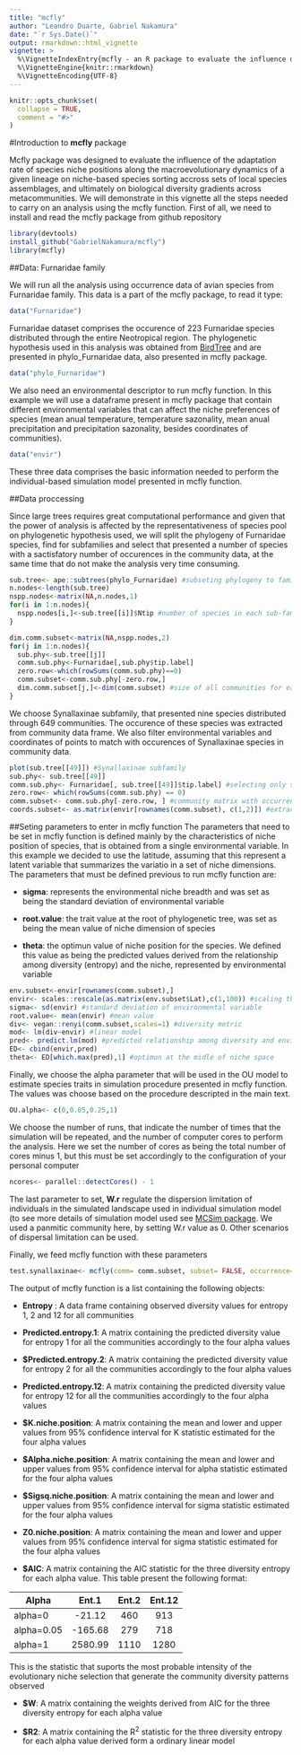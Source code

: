 ```yaml
---
title: "mcfly"
author: "Leandro Duarte, Gabriel Nakamura"
date: "`r Sys.Date()`"
output: rmarkdown::html_vignette
vignette: >
  %\VignetteIndexEntry{mcfly - an R package to evaluate the influence of the adaptation rate of species niche positions on biological diversity gradients across metacommunities}
  %\VignetteEngine{knitr::rmarkdown}
  %\VignetteEncoding{UTF-8}
---
```


```r
knitr::opts_chunk$set(
  collapse = TRUE,
  comment = "#>"
)
```

#Introduction to **mcfly** package

Mcfly package was designed to evaluate the influence of the adaptation rate of species niche positions along the macroevolutionary dynamics of a given lineage on niche-based species sorting accross sets of local species assemblages, and ultimately on biological diversity gradients across metacommunities.
We will demonstrate in this vignette all the steps needed to carry on an analysis using the mcfly function. First of all, we need to install and read the mcfly package from github repository

```r
library(devtools)
install_github("GabrielNakamura/mcfly")
library(mcfly)
```

##Data: Furnaridae family

We will run all the analysis using occurrence data of avian species from Furnaridae family. This data is a part of the mcfly package, to read it type:
```r
data("Furnaridae")
```
Furnaridae dataset comprises the occurence of 223 Furnaridae species distributed through the entire Neotropical region. The phylogenetic hypothesis used in this analysis was obtained from [BirdTree](https://birdtree.org/) and are presented in phylo_Furnaridae data, also presented in mcfly package.
```r
data("phylo_Furnaridae")
```
We also need an environmental descriptor to run mcfly function. In this example we will use a dataframe present in mcfly package that contain different environmental variables that can affect the niche preferences of species (mean anual temperature, temperature sazonality, mean anual precipitation and precipitation sazonality, besides coordinates of communities). 
```r
data("envir")
```
These three data comprises the basic information needed to perform the individual-based simulation model presented in mcfly function.

##Data proccessing 

Since large trees requires great computational performance and given that the power of analysis is affected by the representativeness of species pool on phylogenetic hypothesis used, we will split the phylogeny of Furnaridae species, find for subfamilies and select that presented a number of species with a sactisfatory number of occurences in the community data, at the same time that do not make the analysis very time consuming.
```r
sub.tree<- ape::subtrees(phylo_Furnaridae) #subseting phylogeny to family level
n.nodes<-length(sub.tree)
nspp.nodes<-matrix(NA,n.nodes,1)
for(i in 1:n.nodes){
  nspp.nodes[i,]<-sub.tree[[i]]$Ntip #number of species in each sub-family
}

dim.comm.subset<-matrix(NA,nspp.nodes,2)
for(j in 1:n.nodes){
  sub.phy<-sub.tree[[j]]
  comm.sub.phy<-Furnaridae[,sub.phy$tip.label]
  zero.row<-which(rowSums(comm.sub.phy)==0)
  comm.subset<-comm.sub.phy[-zero.row,]
  dim.comm.subset[j,]<-dim(comm.subset) #size of all communities for each subfamily
}

```
We choose Synallaxinae subfamily, that presented nine species distributed through 649 communities. The occurence of these species was extracted from community data frame. We also filter environmental variables and coordinates of points to match with occurences of Synallaxinae species in community data.
```r
plot(sub.tree[[49]]) #Synallaxinae subfamily
sub.phy<- sub.tree[[49]]
comm.sub.phy<- Furnaridae[, sub.tree[[49]]$tip.label] #selecting only sites that present occurences of species from Synallaxinae subfamily
zero.row<- which(rowSums(comm.sub.phy) == 0)
comm.subset<- comm.sub.phy[-zero.row, ] #community matrix with occurrence of Synalaxynae species
coords.subset<- as.matrix(envir[rownames(comm.subset), c(1,2)]) #extracting coordinates
```

##Seting parameters to enter in mcfly function
The parameters that need to be set in mcfly function is defined mainly by the characteristics of niche position of species, that is obtained from a single environmental variable. In this example we decided to use the latitude, assuming that this represent a latent variable that summarizes the variatio in a set of niche dimensions.
The parameters that must be defined previous to run mcfly function are:

* **sigma**: 
represents the environmental niche breadth and was set as being the standard deviation of environmental variable

* **root.value**:
the trait value at the root of phylogenetic tree, was set as being the mean value of niche dimension of species

* **theta**:
the optimun value of niche position for the species. We defined this value as being the predicted values derived from the relationship among diversity (entropy) and the niche, represented by environmental variable

```r
env.subset<-envir[rownames(comm.subset),]
envir<- scales::rescale(as.matrix(env.subset$Lat),c(1,100)) #scaling the environmental variable to vary between 1 and 100
sigma<- sd(envir) #standard deviation of environmental variable
root.value<- mean(envir) #mean value
div<- vegan::renyi(comm.subset,scales=1) #diversity metric
mod<- lm(div~envir) #linear model
pred<- predict.lm(mod) #predicted relationship among diversity and environmental variable
ED<- cbind(envir,pred)
theta<- ED[which.max(pred),1] #optimun at the midle of niche space
```

Finally, we choose the alpha parameter that will be used in the OU model to estimate species traits in simulation procedure presented in mcfly function. The values was choose based on the procedure descripted in the main text.

```r
OU.alpha<- c(0,0.05,0.25,1)
```

We choose the number of runs, that indicate the number of times that the simulation will be repeated, and the number of computer cores to perform the analysis. Here we set the number of cores as being the total number of cores minus 1, but this must be set accordingly to the configuration of your personal computer
```r
ncores<- parallel::detectCores() - 1
```

The last parameter to set, **W.r** regulate the dispersion limitation of individuals in the simulated landscape used in individual simulation model (to see more details of simulation model used see [MCSim package](http://rstudio-pubs-static.s3.amazonaws.com/159425_80725873417e42fdb13821c10a198281.html). We used a panmitic community here, by setting W.r value as 0. Other scenarios of dispersal limitation can be used.

Finally, we feed mcfly function with these parameters
```r
test.synallaxinae<- mcfly(comm= comm.subset, subset= FALSE, occurrence= TRUE, env= envir, site.coords= coords.subset, tree= sub.phy, OU.alpha= OU.alpha, sigma= sigma, theta= theta, root.value= root.value, runs= 100, ncores= 3, area.m2= 1, m= 0.5, JM= sum(comm.subset), JM.limit= JM,JL= rowSums(comm.subset),nu= 0, speciation.limit= 0, n.timestep= 50,W.r= 0, scenario.ID= "species.sorting", sim.ID= "data", output.dir.path= "OUTPUT_DATA")
```
The output of mcfly function is a list containing the following objects:

* **Entropy** : 
A data frame containing observed diversity values for entropy 1, 2 and 12 for all communities

* **Predicted.entropy.1**:
A matrix containing the predicted diversity value for entropy 1 for all the communities accordingly to the four alpha values

* **$Predicted.entropy.2**: 
A matrix containing the predicted diversity value for entropy 2 for all the communities accordingly to the four alpha values

* **Predicted.entropy.12**:
A matrix containing the predicted diversity value for entropy 12 for all the communities accordingly to the four alpha values

* **$K.niche.position**: 
A matrix containing the mean and lower and upper values from 95% confidence interval for K statistic estimated for the four alpha values

* **$Alpha.niche.position**:
A matrix containing the mean and lower and upper values from 95% confidence interval for alpha statistic estimated for the four alpha values

* **$Sigsq.niche.position**: 
A matrix containing the mean and lower and upper values from 95% confidence interval for sigma statistic estimated for the four alpha values

* **Z0.niche.position**: 
A matrix containing the mean and lower and upper values from 95% confidence interval for sigma statistic estimated for the four alpha values

* **$AIC**: 
A matrix containing the AIC statistic for the three diversity entropy for each alpha value. This table present the following format:


| Alpha         | Ent.1         | Ent.2  | Ent.12 |
|---------------|:-------------:|:------:|:------:|
|alpha=0        | -21.12        | 460    | 913    |
|alpha=0.05     | -165.68       | 279    | 718    |
|alpha=1        | 2580.99       | 1110   | 1280   |

This is the statistic that suports the most probable intensity of the evolutionary niche selection that generate the community diversity patterns observed

* **$W**:
A matrix containing the weights derived from AIC for the three diversity entropy for each alpha value

* **$R2**: A matrix containing the R^2^ statistic for the three diversity entropy for each alpha value derived form a ordinary linear model

